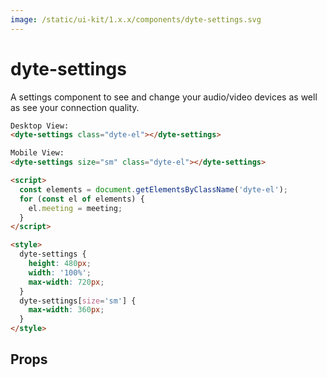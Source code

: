 ```yaml
---
image: /static/ui-kit/1.x.x/components/dyte-settings.svg
---
```


# dyte-settings

A settings component to see and change your audio/video devices
as well as see your connection quality.

```html
Desktop View:
<dyte-settings class="dyte-el"></dyte-settings>

Mobile View:
<dyte-settings size="sm" class="dyte-el"></dyte-settings>

<script>
  const elements = document.getElementsByClassName('dyte-el');
  for (const el of elements) {
    el.meeting = meeting;
  }
</script>

<style>
  dyte-settings {
    height: 480px;
    width: '100%';
    max-width: 720px;
  }
  dyte-settings[size='sm'] {
    max-width: 360px;
  }
</style>
```

## Props

<PropsTable of="dyte-settings" />
